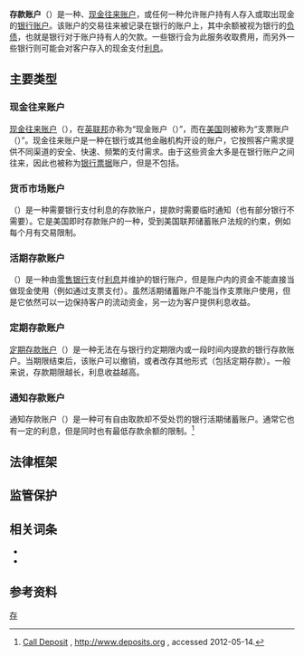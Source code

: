 {{银行}}

'''存款账户'''（{{lang|en|'''Deposit Account'''}}）是一种{{Link-en|活期存款账户|Savings account}}、[[往來戶口|现金往来账户]]，或任何一种允许账户持有人存入或取出现金的[[银行账户|银行账户]]。该账户的交易往来被记录在银行的账户上，其中余额被视为银行的[[负债_(会计名词)|负债]]，也就是银行对于账户持有人的欠款。一些银行会为此服务收取费用，而另外一些银行则可能会对客户存入的现金支付[[利息|利息]]。

== 主要类型 ==
=== 现金往来账户 ===
[[往来户口|现金往来账户]]（{{lang|en|Transactional Account}}），在[[英联邦|英联邦]]亦称为“现金账户（{{lang|en|Current Account}}）”，而在[[美国|美国]]则被称为“支票账户（{{lang|en|Checking Account}}）”。现金往来账户是一种在银行或其他金融机构开设的账户，它按照客户需求提供不同渠道的安全、快速、频繁的支付需求。由于这些资金大多是在银行账户之间往来，因此也被称为[[银行票据|银行票据]]账户，但是不包括{{Link-en|可转让支付命令帐户|Negotiable Order of Withdrawal account}}。

=== 货币市场账户 ===
{{Link-en|货币市场账户|Money market account}}（{{lang|en|Money Market Account}}）是一种需要银行支付利息的存款账户，提款时需要临时通知（也有部分银行不需要）。它是美国即时存款账户的一种，受到美国联邦储蓄账户法规的约束，例如每个月有交易限制。

=== 活期存款账户 ===
{{Link-en|活期存款账户|Savings account}}（{{lang|en|Savings Account}}）是一种由[[零售银行|零售银行]]支付[[利息|利息]]并维护的银行账户，但是账户内的资金不能直接当做现金使用（例如通过支票支付）。虽然活期储蓄账户不能当作支票账户使用，但是它依然可以一边保持客户的流动资金，另一边为客户提供利息收益。

=== 定期存款账户 ===
[[定期存款账户|定期存款账户]]（{{lang|en|Time Deposit Account}}）是一种无法在与银行约定期限内或一段时间内提款的银行存款账户。当期限结束后，该账户可以撤销，或者改存其他形式（包括定期存款）。一般来说，存款期限越长，利息收益越高。

=== 通知存款账户 ===
通知存款账户（{{lang|en|Call Deposit Account}}）是一种可有自由取款却不受处罚的银行活期储蓄账户。通常它也有一定的利息，但是同时也有最低存款余额的限制。<ref>[http://www.deposits.org/dictionary/term/call-deposit/ Call Deposit] {{Wayback|url=http://www.deposits.org/dictionary/term/call-deposit/ |date=20160918211705 }}, http://www.deposits.org {{Wayback|url=http://www.deposits.org/ |date=20160918211705 }}, accessed 2012-05-14.</ref>

== 法律框架 ==

== 监管保护 ==

== 相关词条 ==
* {{Link-en|流动账户|Sweep account}}
* {{Link-en|交易账户资产|Trading account assets}}

== 参考资料 ==
{{Reflist}}

[[Category:银行术语|存]]